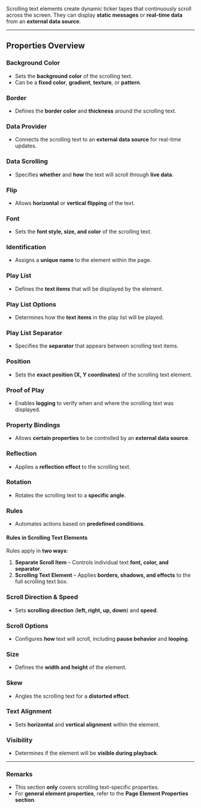 
Scrolling text elements create dynamic ticker tapes that continuously scroll across the screen. They can display **static messages** or **real-time data** from an **external data source**.

---

## **Properties Overview**  

### **Background Color**  
- Sets the **background color** of the scrolling text.  
- Can be a **fixed color**, **gradient**, **texture**, or **pattern**.

### **Border**  
- Defines the **border color** and **thickness** around the scrolling text.

### **Data Provider**  
- Connects the scrolling text to an **external data source** for real-time updates.

### **Data Scrolling**  
- Specifies **whether** and **how** the text will scroll through **live data**.

### **Flip**  
- Allows **horizontal** or **vertical flipping** of the text.

### **Font**  
- Sets the **font style, size, and color** of the scrolling text.

### **Identification**  
- Assigns a **unique name** to the element within the page.

### **Play List**  
- Defines the **text items** that will be displayed by the element.

### **Play List Options**  
- Determines how the **text items** in the play list will be played.

### **Play List Separator**  
- Specifies the **separator** that appears between scrolling text items.

### **Position**  
- Sets the **exact position (X, Y coordinates)** of the scrolling text element.

### **Proof of Play**  
- Enables **logging** to verify when and where the scrolling text was displayed.

### **Property Bindings**  
- Allows **certain properties** to be controlled by an **external data source**.

### **Reflection**  
- Applies a **reflection effect** to the scrolling text.

### **Rotation**  
- Rotates the scrolling text to a **specific angle**.

### **Rules**  
- Automates actions based on **predefined conditions**.

#### **Rules in Scrolling Text Elements**  
Rules apply in **two ways**:  
1. **Separate Scroll Item** – Controls individual text **font, color, and separator**.  
2. **Scrolling Text Element** – Applies **borders, shadows, and effects** to the full scrolling text box.

### **Scroll Direction & Speed**  
- Sets **scrolling direction** (**left, right, up, down**) and **speed**.

### **Scroll Options**  
- Configures **how** text will scroll, including **pause behavior** and **looping**.

### **Size**  
- Defines the **width and height** of the element.

### **Skew**  
- Angles the scrolling text for a **distorted effect**.

### **Text Alignment**  
- Sets **horizontal** and **vertical alignment** within the element.

### **Visibility**  
- Determines if the element will be **visible during playback**.

---

### **Remarks**  
- This section **only** covers scrolling text-specific properties.  
- For **general element properties**, refer to the **Page Element Properties section**.